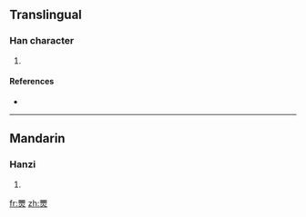 ==Translingual==

===Han character===
{{Han char|rn=86|rad=火|as=12|sn=16|four=1180<sub>9</sub>|canj=尸尸火 (SSF)}}

# {{defn|Han|sort=火12}}

====References====
* {{Han ref|kx=0684.090|dkj=19442|hdz=32238.100|uh=71DB|ud=29147|bh=EA58|bd=59992}}

----

==Mandarin==

===Hanzi===
{{cmn-hanzi|pin=[[jǐng]] ([[jing3]])|wg=ching<sup>3</sup>}}

# {{defn|Mandarin}}

[[fr:燛]]
[[zh:燛]]